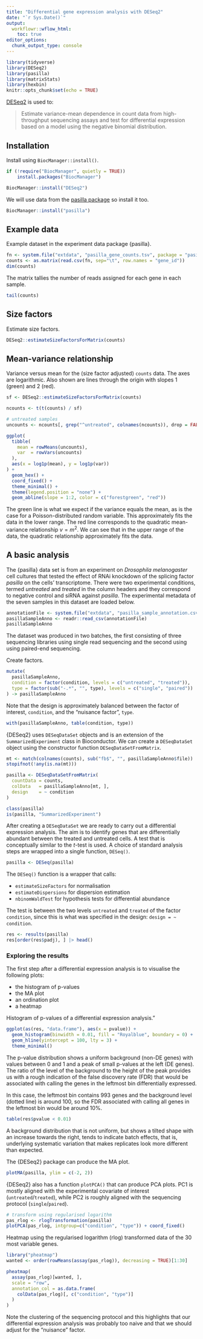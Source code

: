 ```yaml
---
title: "Differential gene expression analysis with DESeq2"
date: "`r Sys.Date()`"
output:
  workflowr::wflow_html:
    toc: true
editor_options:
  chunk_output_type: console
---
```


```r
library(tidyverse)
library(DESeq2)
library(pasilla)
library(matrixStats)
library(hexbin)
knitr::opts_chunk$set(echo = TRUE)
```

[DESeq2](https://bioconductor.org/packages/release/bioc/html/DESeq2.html) is used to:

> Estimate variance-mean dependence in count data from high-throughput sequencing assays and test for differential expression based on a model using the negative binomial distribution. 

## Installation

Install using `BiocManager::install()`.

```r
if (!require("BiocManager", quietly = TRUE))
    install.packages("BiocManager")

BiocManager::install("DESeq2")
```

We will use data from the [pasilla package](https://www.bioconductor.org/packages/release/data/experiment/html/pasilla.html) so install it too.

```r
BiocManager::install("pasilla")
```

## Example data

Example dataset in the experiment data package {pasilla}.

```r
fn <- system.file("extdata", "pasilla_gene_counts.tsv", package = "pasilla", mustWork = TRUE)
counts <- as.matrix(read.csv(fn, sep="\t", row.names = "gene_id"))
dim(counts)
```

The matrix tallies the number of reads assigned for each gene in each sample.

```r
tail(counts)
```

## Size factors

Estimate size factors.

```r
DESeq2::estimateSizeFactorsForMatrix(counts)
```

## Mean-variance relationship

Variance versus mean for the (size factor adjusted) `counts` data. The axes are logarithmic. Also shown are lines through the origin with slopes 1 (green) and 2 (red).

```r
sf <- DESeq2::estimateSizeFactorsForMatrix(counts)

ncounts <- t(t(counts) / sf)

# untreated samples
uncounts <- ncounts[, grep("^untreated", colnames(ncounts)), drop = FALSE]

ggplot(
  tibble(
    mean = rowMeans(uncounts),
    var  = rowVars(uncounts)
  ),
  aes(x = log1p(mean), y = log1p(var))
) +
  geom_hex() +
  coord_fixed() +
  theme_minimal() +
  theme(legend.position = "none") +
  geom_abline(slope = 1:2, color = c("forestgreen", "red"))
```

The green line is what we expect if the variance equals the mean, as is the case for a Poisson-distributed random variable. This approximately fits the data in the lower range. The red line corresponds to the quadratic mean-variance relationship $v = m^2$. We can see that in the upper range of the data, the quadratic relationship approximately fits the data.

## A basic analysis

The {pasilla} data set is from an experiment on _Drosophila melanogaster_ cell cultures that tested the effect of RNAi knockdown of the splicing factor _pasilla_ on the cells' transcriptome. There were two experimental conditions, termed _untreated_ and _treated_ in the column headers and they correspond to negative control and siRNA against _pasilla_. The experimental metadata of the seven samples in this dataset are loaded below.

```r
annotationFile <- system.file("extdata", "pasilla_sample_annotation.csv", package = "pasilla", mustWork = TRUE)
pasillaSampleAnno <- readr::read_csv(annotationFile)
pasillaSampleAnno
```

The dataset was produced in two batches, the first consisting of three sequencing libraries using single read sequencing and the second using using paired-end sequencing.

Create factors.

```r
mutate(
  pasillaSampleAnno,
  condition = factor(condition, levels = c("untreated", "treated")),
  type = factor(sub("-.*", "", type), levels = c("single", "paired"))
) -> pasillaSampleAnno
```

Note that the design is approximately balanced between the factor of interest, `condition`, and the "nuisance factor", `type`.

```r
with(pasillaSampleAnno, table(condition, type))
```

{DESeq2} uses `DESeqDataSet` objects and is an extension of the `SummarizedExperiment` class in Bioconductor. We can create a `DESeqDataSet` object using the constructor function `DESeqDataSetFromMatrix`.

```r
mt <- match(colnames(counts), sub("fb$", "", pasillaSampleAnno$file))
stopifnot(!any(is.na(mt)))

pasilla <- DESeqDataSetFromMatrix(
  countData = counts,
  colData   = pasillaSampleAnno[mt, ],
  design    = ~ condition
)

class(pasilla)
is(pasilla, "SummarizedExperiment")
```

After creating a `DESeqDataSet` we are ready to carry out a differential expression analysis. The aim is to identify genes that are differentially abundant between the treated and untreated cells. A test that is conceptually similar to the _t_-test is used. A choice of standard analysis steps are wrapped into a single function, `DESeq()`.

```r
pasilla <- DESeq(pasilla)
```

The `DESeq()` function is a wrapper that calls:

* `estimateSizeFactors` for normalisation
* `estimateDispersions` for dispersion estimation
* `nbinomWaldTest` for hypothesis tests for differential abundance

The test is between the two levels `untreated` and `treated` of the factor `condition`, since this is what was specified in the design: `design = ~ condition`.

```r
res <- results(pasilla)
res[order(res$padj), ] |> head()
```

### Exploring the results

The first step after a differential expression analysis is to visualise the following plots:

* the histogram of p-values
* the MA plot
* an ordination plot
* a heatmap

Histogram of p-values of a differential expression analysis."

```r
ggplot(as(res, "data.frame"), aes(x = pvalue)) +
  geom_histogram(binwidth = 0.01, fill = "Royalblue", boundary = 0) +
  geom_hline(yintercept = 100, lty = 3) +
  theme_minimal()
```

The p-value distribution shows a uniform background (non-DE genes) with values between 0 and 1 and a peak of small p-values at the left (DE genes). The ratio of the level of the background to the height of the peak provides us with a rough indication of the false discovery rate (FDR) that would be associated with calling the genes in the leftmost bin differentially expressed.

In this case, the leftmost bin contains 993 genes and the background level (dotted line) is around 100, so the FDR associated with calling all genes in the leftmost bin would be around 10%.

```r
table(res$pvalue < 0.01)
```

A background distribution that is not uniform, but shows a tilted shape with an increase towards the right, tends to indicate batch effects, that is, underlying systematic variation that makes replicates look more different than expected.

The {DESeq2} package can produce the MA plot.

```r
plotMA(pasilla, ylim = c(-2, 2))
```

{DESeq2} also has a function `plotPCA()` that can produce PCA plots. PC1 is mostly aligned with the experimental covariate of interest (`untreated`/`treated`), while PC2 is roughly aligned with the sequencing protocol (`single`/`paired`).

```r
# transform using regularised logarithm
pas_rlog <- rlogTransformation(pasilla)
plotPCA(pas_rlog, intgroup=c("condition", "type")) + coord_fixed()
```

Heatmap using the regularised logarithm (rlog) transformed data of the 30 most variable genes.

```r
library("pheatmap")
wanted <- order(rowMeans(assay(pas_rlog)), decreasing = TRUE)[1:30]

pheatmap(
  assay(pas_rlog)[wanted, ],
  scale = "row",
  annotation_col = as.data.frame(
    colData(pas_rlog)[, c("condition", "type")]
  )
)
```

Note the clustering of the sequencing protocol and this highlights that our differential expression analysis was probably too naive and that we should adjust for the "nuisance" factor.
